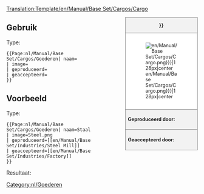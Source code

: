 <noinclude>[[Translation:Template/en/Manual/Base Set/Cargos/Cargo]]</noinclude><noinclude></noinclude><!--
--><div style="float:right; width:15em; font-size:90%; border:1px solid gray; background-color:#f2f2f2; margin-left:1em; margin-bottom:1em">
<div style="text-align:center; border-bottom:1px solid gray"><strong>{{{name|{{PAGENAME}}}}}</strong></div>
<div style="padding:1em; background-color:white">[[File:{{{image|en/Manual/Base Set/Cargos/Cargo.png}}}|128px|center]]</div>
<div style="border-top:1px solid gray; padding:0.5em"><strong>Geproduceerd door:</strong> {{{geproduceerd}}}</div>
<div style="border-top:1px solid gray; padding:0.5em"><strong>Geaccepteerd door:</strong> {{{geaccepteerd}}}</div>
</div><noinclude>

{{en/-}}
==Gebruik==
Type:
<pre>{{Page:nl/Manual/Base Set/Cargos/Goederen| naam=
| image=
| geproduceerd=
| geaccepteerd=
}}</pre>

==Voorbeeld==
Type:
<pre>{{Page:nl/Manual/Base Set/Cargos/Goederen| naam=Staal
| image=Steel.png
| geproduceerd=[[en/Manual/Base Set/Industries/Steel Mill]]
| geaccepteerd=[[en/Manual/Base Set/Industries/Factory]]
}}</pre>
Resultaat:
{{Page:nl/Manual/Base Set/Cargos/Goederen| naam=Staal
| image=Steel.png
| geproduceerd=[[en/Manual/Base Set/Industries/Steel Mill]]
| geaccepteerd=[[en/Manual/Base Set/Industries/Factory]]
}}
</noinclude><includeonly>[[Category:nl/Goederen]]</includeonly>